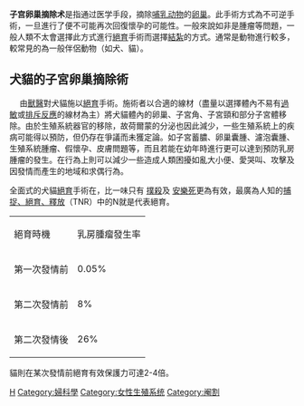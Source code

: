 {{medical}}
'''子宫卵巢摘除术'''是指通过医学手段，摘除[[哺乳动物|哺乳动物]]的[[卵巢|卵巢]]。此手術方式為不可逆手術，一旦進行了便不可能再次回復懷孕的可能性。一般來說如非是腫瘤等問題，一般人類不太會選擇此方式進行[[絕育|絕育]]手術而選擇[[結紮|結紮]]的方式。通常是動物進行較多，較常見的為一般伴侶動物（如犬、貓）。

==犬貓的子宮卵巢摘除術==
　
由[[獸醫|獸醫]]對犬貓施以[[絕育|絕育]]手術。施術者以合適的線材（盡量以選擇體內不易有[[過敏|過敏]]或[[排斥反應|排斥反應]]的線材為主）將犬貓體內的卵巢、子宮角、子宮頸和部分子宮體移除。由於生殖系統器官的移除，故荷爾蒙的分泌也因此減少，一些生殖系統上的疾病可能得以預防，但仍存在爭議而未獲定論。如子宮蓄膿、卵巢囊腫、濾泡囊腫、生殖系統腫瘤、假懷孕、皮膚問題等，而且若能在幼年時進行更可以達到預防乳房腫瘤的發生。在行為上則可以減少一些造成人類困擾如亂大小便、愛哭叫、攻擊及因發情而產生的地域和求偶行為。

全面式的犬貓[[絕育|絕育]]手術在{{fact|世界各地被證實為最有效的流浪犬貓解決方式|time=2011-07-19}}，比一味只有 [[撲殺|撲殺]]及 [[安樂死|安樂死]]更為有效，最廣為人知的[[捕捉、絕育、釋放|捕捉、絕育、釋放]]（TNR）中的N就是代表絕育。

:
{| border="1" 
|- 
| 絕育時機 || 乳房腫瘤發生率 
|- 
| 第一次發情前 || 0.05%
|- 
| 第二次發情前 || 8%
|- 
| 第二次發情後 || 26%
|}

貓則在某次發情前絕育有效保護力可達2-4倍。

[[Category:手術|H]]
[[Category:婦科學|Category:婦科學]]
[[Category:女性生殖系统|Category:女性生殖系统]]
[[Category:阉割|Category:阉割]]